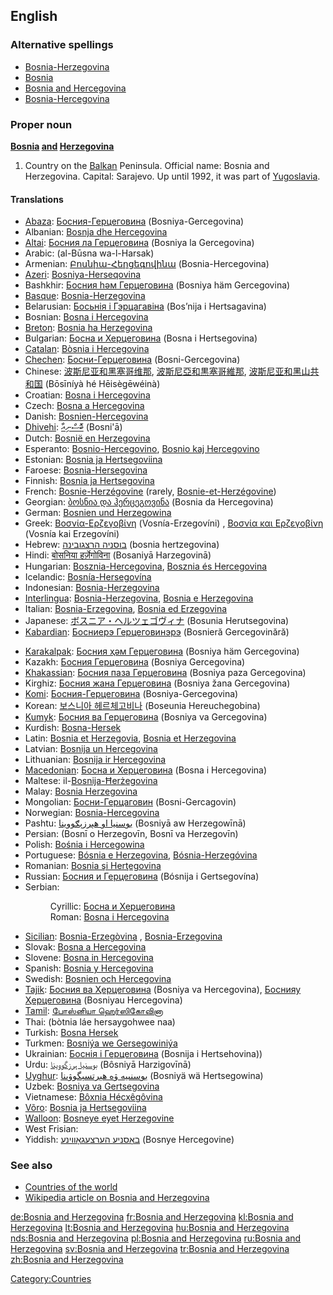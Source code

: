 {{wikipedia}}
==English==

===Alternative spellings===
* [[Bosnia-Herzegovina]]
* [[Bosnia]]
* [[Bosnia and Hercegovina]]
* [[Bosnia-Hercegovina]]

===Proper noun===
'''[[Bosnia]] [[and]] [[Herzegovina]]'''

# Country on the [[Balkan]] Peninsula.  Official name: Bosnia and Herzegovina.  Capital: Sarajevo.  Up until 1992, it was part of [[Yugoslavia]].

====Translations====
{{top}}
* [[Abaza]]: [[Босния-Герцеговина]] (Bosniya-Gercegovina)
* Albanian: [[Bosnja dhe Hercegovina]]
* [[Altai]]: [[Босния ла Герцеговина]] (Bosniya la Gercegovina)
* Arabic: {{ARchar|[[البوسنة والهرسك]]}} (al-Būsna wa-l-Harsak)
* Armenian: [[Բոսնիա-Հերցեգովինա]] (Bosnia-Hercegovina)
* [[Azeri]]: [[Bosniya-Herseqovina]]
* Bashkhir: [[Босния һәм Герцеговина]] (Bosniya häm Gercegovina)
* [[Basque]]: [[Bosnia-Herzegovina]]
* Belarusian: [[Босьнія і Гэрцагавіна]] (Bos’nija i Hertsagavina)
* Bosnian: [[Bosna i Hercegovina]] {{f}}
* [[Breton]]: [[Bosnia ha Herzegovina]]
* Bulgarian: [[Босна и Херцеговина]] (Bosna i Hertsegovina)
* [[Catalan]]: [[Bòsnia i Hercegovina]]
* [[Chechen]]: [[Босни-Герцеговина]] (Bosni-Gercegovina)
* Chinese: [[波斯尼亚和黑塞哥维那]], [[波斯尼亞和黒塞哥維那]], [[波斯尼亚和黑山共和国]] (Bōsīníyà hé Hēisègēwéinà)
* Croatian: [[Bosna i Hercegovina]] {{f}}
* Czech: [[Bosna a Hercegovina]] {{f}}
* Danish: [[Bosnien-Hercegovina]]
* [[Dhivehi]]: [[ބޮސްނިއާ]] (Bosni'ā)
* Dutch: [[Bosnië en Herzegovina]]
* Esperanto: [[Bosnio-Hercegovino]], [[Bosnio kaj Hercegovino]]
* Estonian: [[Bosnia ja Hertsegoviina]]
* Faroese: [[Bosnia-Hersegovina]]
* Finnish: [[Bosnia ja Hertsegovina]]
* French: [[Bosnie-Herzégovine]] (rarely, [[Bosnie-et-Herzégovine]])
* Georgian: [[ბოსნია და ჰერცეგოვინა]] (Bosnia da Hercegovina)
* German: [[Bosnien und Herzegowina]]
* Greek: [[Βοσνία-Ερζεγοβίνη]] (Vosnía-Erzegovíni) {{f}}, [[Βοσνία και Ερζεγοβίνη]] (Vosnía kai Erzegovíni) {{f}}
* Hebrew: [[בוסניה הרצגובינה]] (bosnia hertzegovina)
* Hindi: [[बोसनिया हर्ज़ेगोविना]] (Bosaniyā Harzegovinā)
* Hungarian: [[Bosznia-Hercegovina]], [[Bosznia és Hercegovina]]
* Icelandic: [[Bosnía-Hersegovína]]
* Indonesian: [[Bosnia-Herzegovina]]
* [[Interlingua]]: [[Bosnia-Herzegovina]], [[Bosnia e Herzegovina]]
* Italian: [[Bosnia-Erzegovina]], [[Bosnia ed Erzegovina]]
* Japanese: [[ボスニア・ヘルツェゴヴィナ]] (Bosunia Herutsegovina)
* [[Kabardian]]: [[Босниерэ Герцеговинэрэ]] (Bosnieră Gercegovinără)
{{mid}}
* [[Karakalpak]]: [[Босния ҳәм Герцеговина]] (Bosniya häm Gercegovina)
* Kazakh: [[Босния Герцеговина]] (Bosniya Gercegovina)
* [[Khakassian]]: [[Босния паза Герцеговина]] (Bosniya paza Gercegovina)
* Kirghiz: [[Босния жана Герцеговина]] (Bosniya žana Gercegovina)
* [[Komi]]: [[Босния-Герцеговина]] (Bosniya-Gercegovina)
* Korean: [[보스니아 헤르체고비나]] (Boseunia Hereuchegobina)
* [[Kumyk]]: [[Босния ва Герцеговина]] (Bosniya va Gercegovina)
* Kurdish: [[Bosna-Hersek]]
* Latin: [[Bosnia et Herzegovia]], [[Bosnia et Herzegovina]]
* Latvian: [[Bosnija un Hercegovina]]
* Lithuanian: [[Bosnija ir Hercegovina]]
* [[Macedonian]]: [[Босна и Херцеговина]] (Bosna i Hercegovina)
* Maltese: il-[[Bosnija-Ħerżegovina]]
* Malay: [[Bosnia Herzegovina]]
* Mongolian: [[Босни-Герцаговин]] (Bosni-Gercagovin)
* Norwegian: [[Bosnia-Hercegovina]]
* Pashtu: [[بوسنيا او هېرزېګووينا]] (Bosniyā aw Herzegowīnā)
* Persian: {{FAchar|[[بوسنی و هرزگوین]]}} (Bosnī o Herzegovīn, Bosnī va Herzegovīn)
* Polish: [[Bośnia i Hercegowina]]
* Portuguese: [[Bósnia e Herzegovina]], [[Bósnia-Herzegóvina]]
* Romanian: [[Bosnia şi Herţegovina]] {{f}}
* Russian: [[Босния и Герцеговина]] (Bósnija i Gertsegovína)
* Serbian:
*: Cyrillic: [[Босна и Херцеговина]] {{f}}
*: Roman: [[Bosna i Hercegovina#Serbian|Bosna i Hercegovina]] {{f}}
* [[Sicilian]]: [[Bosnia-Erzegòvina]] {{f}}, [[Bosnia-Erzegovina]] {{f}}
* Slovak: [[Bosna a Hercegovina]]
* Slovene: [[Bosna in Hercegovina]] {{f}}
* Spanish: [[Bosnia y Hercegovina]]
* Swedish: [[Bosnien och Hercegovina]]
* [[Tajik]]: [[Босния ва Ҳерцеговина]] (Bosniya va Hercegovina), [[Боснияу Ҳерцеговина]] (Bosniyau Hercegovina)
* [[Tamil]]: [[போஸ்னியா ஹெர்ஸிகோவினா]]
* Thai: {{THchar|[[บอสเนียและเฮอร์เซโกวีนา]]}} (bòtnia láe hersaygohwee naa)
* Turkish: [[Bosna Hersek]]
* Turkmen: [[Bosniýa we Gersegowiniýa]]
* Ukrainian: [[Боснія і Герцеговина]] (Bosnija i Hertsehovina))
* Urdu: [[بوسنیا ہرزگووینا]] (Bôsniyā Harzigovīnā)
* [[Uyghur]]: [[ﺑﻮﺳﻨﯩﻴﻪ ﯞﻩ ﻫﯧﺮﺗﺴﯧﮕﻮﯞﯨﻨﺎ]] (Bosniyä wä Hertsegowina)
* Uzbek: [[Bosniya va Gertsegovina]]
* Vietnamese: [[Bôxnia Hécxêgôvina]]
* [[Võro]]: [[Bosnia ja Hertsegoviina]]
* [[Walloon]]: [[Bosneye eyet Herzegovine]]
* West Frisian: {{t+|fy|Bosnje en Herzegovina}}
* Yiddish: [[באָסניע הערצעגאָװינע]] (Bosnye Hercegovine)
{{bottom}}

===See also===
* [[Appendix:Countries of the world|Countries of the world]]
* [[w:Bosnia and Herzegovina|Wikipedia article on Bosnia and Herzegovina]]

[[Category:Countries]]

[[de:Bosnia and Herzegovina]]
[[fr:Bosnia and Herzegovina]]
[[kl:Bosnia and Herzegovina]]
[[lt:Bosnia and Herzegovina]]
[[hu:Bosnia and Herzegovina]]
[[nds:Bosnia and Herzegovina]]
[[pl:Bosnia and Herzegovina]]
[[ru:Bosnia and Herzegovina]]
[[sv:Bosnia and Herzegovina]]
[[tr:Bosnia and Herzegovina]]
[[zh:Bosnia and Herzegovina]]